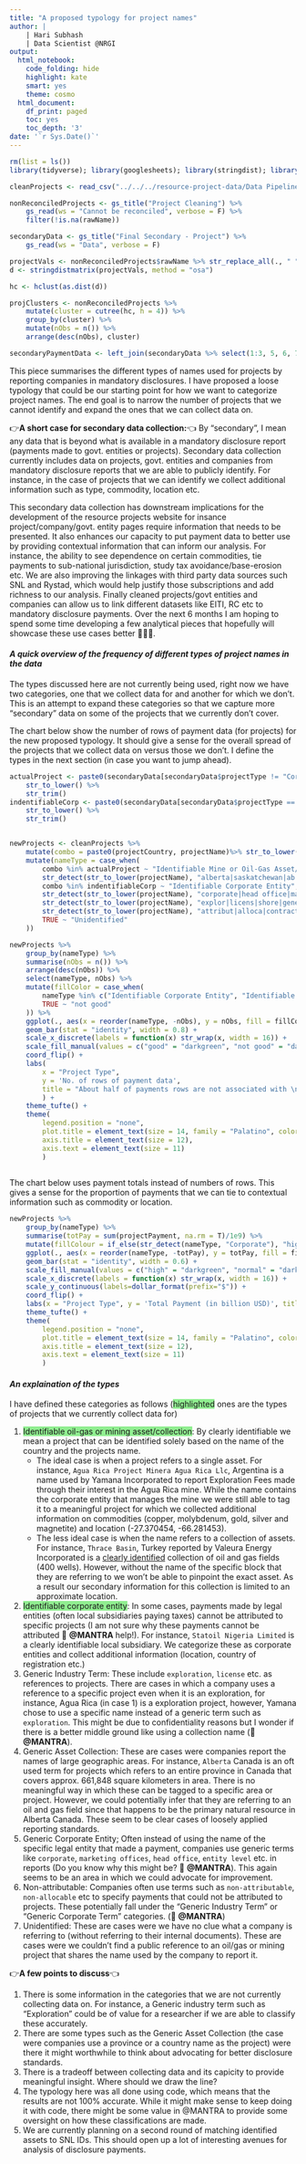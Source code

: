 ```yaml
---
title: "A proposed typology for project names"
author: |
    | Hari Subhash
    | Data Scientist @NRGI
output:
  html_notebook:
    code_folding: hide
    highlight: kate
    smart: yes
    theme: cosmo
  html_document:
    df_print: paged
    toc: yes
    toc_depth: '3'
date: '`r Sys.Date()`'
---
```


```r
rm(list = ls())
library(tidyverse); library(googlesheets); library(stringdist); library(ggthemes); library(scales)

cleanProjects <- read_csv("../../../resource-project-data/Data Pipeline/All Data Backups/Current website data/allProject.csv")

nonReconciledProjects <- gs_title("Project Cleaning") %>% 
    gs_read(ws = "Cannot be reconciled", verbose = F) %>% 
    filter(!is.na(rawName))

secondaryData <- gs_title("Final Secondary - Project") %>% 
    gs_read(ws = "Data", verbose = F)

projectVals <- nonReconciledProjects$rawName %>% str_replace_all(., " ", "") %>% str_to_lower()
d <- stringdistmatrix(projectVals, method = "osa")

hc <- hclust(as.dist(d))

projClusters <- nonReconciledProjects %>% 
    mutate(cluster = cutree(hc, h = 4)) %>% 
    group_by(cluster) %>% 
    mutate(nObs = n()) %>% 
    arrange(desc(nObs), cluster)

secondaryPaymentData <- left_join(secondaryData %>% select(1:3, 5, 6, 7), cleanProjects, by = c("projectCountry", "projectName"))
```

This piece summarises the different types of names used for projects by reporting companies in mandatory disclosures. I have proposed a loose typology that could be our starting point for how we want to categorize project names. The end goal is to narrow the number of projects that we cannot identify and expand the ones that we can collect data on.

👉**A short case for secondary data collection:**👈 
 By "secondary", I mean any data that is beyond what is available in a mandatory disclosure report (payments made to govt. entities or projects). Secondary data collection currently includes data on projects, govt. entities and companies from mandatory disclosure reports that we are able to publicly identify. For instance, in the case of projects that we can identify we collect additional information such as type, commodity, location etc.

This secondary data collection has downstream implications for the development of the resource projects website for insance project/company/govt. entity pages require information that needs to be presented. It also enhances our capacity to put payment data to better use by providing contextual information that can inform our analysis. For instance, the ability to see dependence on certain commodities, tie payments to sub-national jurisdiction, study tax avoidance/base-erosion etc. We are also improving the linkages with third party data sources such SNL and Rystad, which would help justify those subscriptions and add richness to our analysis. Finally cleaned projects/govt entities and companies can allow us to link different datasets like EITI, RC etc to mandatory disclosure payments. Over the next 6 months I am hoping to spend some time developing a few analytical pieces that hopefully will showcase these use cases better 🤞🤞🤞.

#### ***A quick overview of the frequency of different types of project names in the data***

The types discussed here are not currently being used, right now we have two categories, one that we collect data for and another for which we don't. This is an attempt to expand these categories so that we capture more "secondary" data on some of the projects that we currently don't cover.

The chart below show the number of rows of payment data (for projects) for the new proposed typology. It should give a sense for the overall spread of the projects that we collect data on versus those we don't. I define the types in the next section (in case you want to jump ahead).

```r
actualProject <- paste0(secondaryData[secondaryData$projectType != "Corporate", ]$projectCountry, secondaryData[secondaryData$projectType != "Corporate",] $projectName) %>% 
    str_to_lower() %>% 
    str_trim()
indentifiableCorp <- paste0(secondaryData[secondaryData$projectType == "Corporate", ]$projectCountry, secondaryData[secondaryData$projectType == "Corporate",] $projectName) %>% 
    str_to_lower() %>% 
    str_trim()


newProjects <- cleanProjects %>%
    mutate(combo = paste0(projectCountry, projectName)%>% str_to_lower() %>% str_trim()) %>% 
    mutate(nameType = case_when(
        combo %in% actualProject ~ "Identifiable Mine or Oil-Gas Asset/Collection",
        str_detect(str_to_lower(projectName), "alberta|saskatchewan|ab project|wyoming|dawson|daytona|new mexico") ~ "Generic Asset Collection",
        combo %in% indentifiableCorp ~ "Identifiable Corporate Entity",
        str_detect(str_to_lower(projectName), "corporate|head office|marketing|entity") ~ "Generic Corporate Entity",
        str_detect(str_to_lower(projectName), "explor|licens|shore|generati|closed|noncontractual") ~ "Generic Industry Term",
        str_detect(str_to_lower(projectName), "attribut|alloca|contract|other|no name|nonproject") ~ "Non Attributable",
        TRUE ~ "Unidentified"
    ))

newProjects %>% 
    group_by(nameType) %>% 
    summarise(nObs = n()) %>% 
    arrange(desc(nObs)) %>% 
    select(nameType, nObs) %>% 
    mutate(fillColor = case_when(
        nameType %in% c("Identifiable Corporate Entity", "Identifiable Mine or Oil-Gas Asset/Collection") ~ "good",
        TRUE ~ "not good"
    )) %>% 
    ggplot(., aes(x = reorder(nameType, -nObs), y = nObs, fill = fillColor)) +
    geom_bar(stat = "identity", width = 0.8) +
    scale_x_discrete(labels = function(x) str_wrap(x, width = 16)) +
    scale_fill_manual(values = c("good" = "darkgreen", "not good" = "darkgrey")) +
    coord_flip() +
    labs(
        x = "Project Type", 
        y = 'No. of rows of payment data', 
        title = "About half of payments rows are not associated with \na recognizable name (either corporate or actual project)"
        ) +
    theme_tufte() +
    theme(
        legend.position = "none",
        plot.title = element_text(size = 14, family = "Palatino", color = "darkred"),
        axis.title = element_text(size = 12),
        axis.text = element_text(size = 11)
        )
    
```


The chart below uses payment totals instead of numbers of rows. This gives a sense for the proportion of payments that we can tie to contextual information such as commodity or location.

```r
newProjects %>% 
    group_by(nameType) %>% 
    summarise(totPay = sum(projectPayment, na.rm = T)/1e9) %>% 
    mutate(fillColour = if_else(str_detect(nameType, "Corporate"), "high", "normal")) %>% 
    ggplot(., aes(x = reorder(nameType, -totPay), y = totPay, fill = fillColour)) +
    geom_bar(stat = "identity", width = 0.6) +
    scale_fill_manual(values = c("high" = "darkgreen", "normal" = "darkgrey")) +
    scale_x_discrete(labels = function(x) str_wrap(x, width = 16)) +
    scale_y_continuous(labels=dollar_format(prefix="$")) +
    coord_flip() +
    labs(x = "Project Type", y = 'Total Payment (in billion USD)', title = "The corporate category accounts for approx. 50% of the \nactual payments despite only accounting for about 15% \nof the payment rows") +
    theme_tufte() +
    theme(
        legend.position = "none",
        plot.title = element_text(size = 14, family = "Palatino", color = "darkblue"),
        axis.title = element_text(size = 12),
        axis.text = element_text(size = 11)
        )
```

#### ***An explaination of the types***

I have defined these categories as follows (<span style="background-color:lightgreen">highlighted</span> ones are the types of projects that we currently collect data for)

1. <span style="background-color:lightgreen">Identifiable oil-gas or mining asset/collection</span>: By clearly identifiable we mean a project that can be identified solely based on the name of the country and the projects name. 
    + The ideal case is when a project refers to a single asset. For instance, `Agua Rica Project Minera Agua Rica Llc`, Argentina is a name used by Yamana Incorporated to report Exploration Fees made through their interest in the Agua Rica mine. While the name contains the corporate entity that manages the mine we were still able to tag it to a meaningful project for which we collected additional information on commodities (copper, molybdenum, gold, silver and magnetite) and location (-27.370454, -66.281453). 
    + The less ideal case is when the name refers to a collection of assets. For instance, `Thrace Basin`, Turkey reported by Valeura Energy Incorporated is a [clearly identified](https://en.wikipedia.org/wiki/Thrace_Basin) collection of oil and gas fields (400 wells). However, without the name of the specific block that they are referring to we won't be able to pinpoint the exact asset. As a result our secondary information for this collection is limited to an approximate location.
2. <span style="background-color:lightgreen">Identifiable corporate entity</span>: In some cases, payments made by legal entities (often local subsidiaries paying taxes) cannot be attributed to specific projects (I am not sure why these payments cannot be attributed 👋 **@MANTRA** help!). For instance, `Statoil Nigeria Limited` is a clearly identifiable local subsidiary. We categorize these as corporate entities and collect additional information (location, country of registration etc.)
3. Generic Industry Term: These include `exploration`, `license` etc. as references to projects. There are cases in which a company uses a reference to a specific project even when it is an exploration, for instance, Agua Rica (in case 1) is a exploration project, however, Yamana chose to use a specific name instead of a generic term such as `exploration`. This might be due to confidentiality reasons but I wonder if there is a better middle ground like using a collection name (👋**@MANTRA**).
4. Generic Asset Collection: These are cases were companies report the names of large geographic areas. For instance, `Alberta` Canada is an oft used term for projects which refers to an entire province in Canada that covers approx. 661,848 square kilometers in area. There is no meaningful way in which these can be tagged to a specific area or project. However, we could potentially infer that they are referring to an oil and gas field since that happens to be the primary natural resource in Alberta Canada. These seem to be clear cases of loosely applied reporting standards.
5. Generic Corporate Entity; Often instead of using the name of the specific legal entity that made a payment, companies use generic terms like `corporate`, `marketing offices`, `head office`, `entity level` etc. in reports (Do you know why this might be? 👋 **@MANTRA**). This again seems to be an area in which we could advocate for improvement.
6. Non-attributable: Companies often use terms such as `non-attributable`, `non-allocable` etc to specify payments that could not be attributed to projects. These potentially fall under the "Generic Industry Term" or "Generic Corporate Term" categories. (👋 **@MANTRA**)
7. Unidentified: These are cases were we have no clue what a company is referring to (without referring to their internal documents). These are cases were we couldn't find a public reference to an oil/gas or mining project that shares the name used by the company to report it.


👉**A few points to discuss**👈

1. There is some information in the categories that we are not currently collecting data on. For instance, a Generic industry term such as "Exploration" could be of value for a researcher if we are able to classify these accurately.
2. There are some types such as the Generic Asset Collection (the case were companies use a province or a country name as the project) were there it might worthwhile to think about advocating for better disclosure standards.
3. There is a tradeoff between collecting data and its capicity to provide meaningful insight. Where should we draw the line?
4. The typology here was all done using code, which means that the results are not 100% accurate. While it might make sense to keep doing it with code, there might be some value in @MANTRA to provide some oversight on how these classifications are made.
5. We are currently planning on a second round of matching identified assets to SNL IDs. This should open up a lot of interesting avenues for analysis of disclosure payments.
